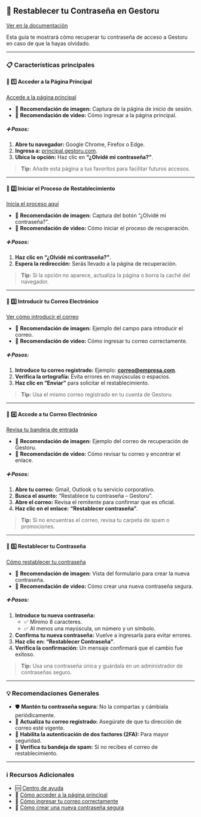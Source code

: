 ## 🔐 Restablecer tu Contraseña en Gestoru  
[Ver en la documentación](https://ayuda.gestoru.com/ayuda/restablecer-contraseña)  

Esta guía te mostrará cómo recuperar tu contraseña de acceso a Gestoru en caso de que la hayas olvidado.  

---

### 📋 Características principales  

#### 📌 1️⃣ Acceder a la Página Principal  
[Accede a la página principal](https://principal.gestoru.com)  

- 📸 **Recomendación de imagen:** Captura de la página de inicio de sesión.  
- 🎥 **Recomendación de video:** Cómo ingresar a la página principal.  

##### ➕ Pasos:  
1. **Abre tu navegador:** Google Chrome, Firefox o Edge.  
2. **Ingresa a:** [principal.gestoru.com](https://principal.gestoru.com).  
3. **Ubica la opción:** Haz clic en **“¿Olvidé mi contraseña?”**.  

> **Tip:** Añade esta página a tus favoritos para facilitar futuros accesos.  

---

#### 📌 2️⃣ Iniciar el Proceso de Restablecimiento  
[Inicia el proceso aquí](https://principal.gestoru.com)  

- 📸 **Recomendación de imagen:** Captura del botón “¿Olvidé mi contraseña?”.  
- 🎥 **Recomendación de video:** Cómo iniciar el proceso de recuperación.  

##### ➕ Pasos:  
1. **Haz clic en “¿Olvidé mi contraseña?”**.  
2. **Espera la redirección:** Serás llevado a la página de recuperación.  

> **Tip:** Si la opción no aparece, actualiza la página o borra la caché del navegador.  

---

#### 📌 3️⃣ Introducir tu Correo Electrónico  
[Ver cómo introducir el correo](https://ayuda.gestoru.com/ayuda/restablecer-contraseña/correo)  

- 📸 **Recomendación de imagen:** Ejemplo del campo para introducir el correo.  
- 🎥 **Recomendación de video:** Cómo ingresar tu correo correctamente.  

##### ➕ Pasos:  
1. **Introduce tu correo registrado:** Ejemplo: **correo@empresa.com**.  
2. **Verifica la ortografía:** Evita errores en mayúsculas o espacios.  
3. **Haz clic en “Enviar”** para solicitar el restablecimiento.  

> **Tip:** Usa el mismo correo registrado en tu cuenta de Gestoru.  

---

#### 📌 4️⃣ Accede a tu Correo Electrónico  
[Revisa tu bandeja de entrada](https://ayuda.gestoru.com/ayuda/restablecer-contraseña/correo)  

- 📸 **Recomendación de imagen:** Ejemplo del correo de recuperación de Gestoru.  
- 🎥 **Recomendación de video:** Cómo revisar tu correo y encontrar el enlace.  

##### ➕ Pasos:  
1. **Abre tu correo:** Gmail, Outlook o tu servicio corporativo.  
2. **Busca el asunto:** “Restablece tu contraseña – Gestoru”.  
3. **Abre el correo:** Revisa el remitente para confirmar que es oficial.  
4. **Haz clic en el enlace:** **“Restablecer contraseña”**.  

> **Tip:** Si no encuentras el correo, revisa tu carpeta de spam o promociones.  

---

#### 📌 5️⃣ Restablecer tu Contraseña  
[Cómo restablecer tu contraseña](https://ayuda.gestoru.com/ayuda/restablecer-contraseña/restablecer)  

- 📸 **Recomendación de imagen:** Vista del formulario para crear la nueva contraseña.  
- 🎥 **Recomendación de video:** Cómo crear una nueva contraseña segura.  

##### ➕ Pasos:  
1. **Introduce tu nueva contraseña:**  
   - ✅ Mínimo 8 caracteres.  
   - ✅ Al menos una mayúscula, un número y un símbolo.  
2. **Confirma tu nueva contraseña:** Vuelve a ingresarla para evitar errores.  
3. **Haz clic en:** **“Restablecer Contraseña”**.  
4. **Verifica la confirmación:** Un mensaje confirmará que el cambio fue exitoso.  

> **Tip:** Usa una contraseña única y guárdala en un administrador de contraseñas seguro.  

---

### 💡 Recomendaciones Generales  
- 🛡️ **Mantén tu contraseña segura:** No la compartas y cámbiala periódicamente.  
- 📧 **Actualiza tu correo registrado:** Asegúrate de que tu dirección de correo esté vigente.  
- 🚀 **Habilita la autenticación de dos factores (2FA):** Para mayor seguridad.  
- 📝 **Verifica tu bandeja de spam:** Si no recibes el correo de restablecimiento.  

---

### ℹ️ Recursos Adicionales  
- 🆘 [Centro de ayuda](https://ayuda.gestoru.com)  
- 📖 [Cómo acceder a la página principal](https://principal.gestoru.com)  
- 📝 [Cómo ingresar tu correo correctamente](https://ayuda.gestoru.com/ayuda/restablecer-contraseña/correo)  
- 🚀 [Cómo crear una nueva contraseña segura](https://ayuda.gestoru.com/ayuda/restablecer-contraseña/restablecer)  
